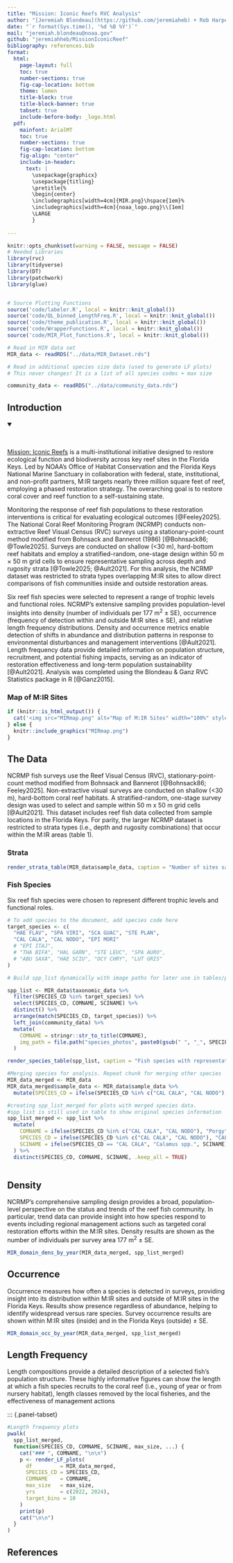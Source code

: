 ```yaml
---
title: "Mission: Iconic Reefs RVC Analysis"
author: "[Jeremiah Blondeau](https://github.com/jeremiaheb) + Rob Harper"
date: "`r format(Sys.time(), '%d %B %Y')`"
mail: "jeremiah.blondeau@noaa.gov"
github: "jeremiahheb/MissionIconicReef"
bibliography: references.bib
format: 
  html:
    page-layout: full
    toc: true
    number-sections: true
    fig-cap-location: bottom
    theme: lumen
    title-block: true
    title-block-banner: true
    tabset: true
    include-before-body: _logo.html 
  pdf:
    mainfont: ArialMT
    toc: true
    number-sections: true
    fig-cap-location: bottom
    fig-align: "center"
    include-in-header:
      text: |
        \usepackage{graphicx}
        \usepackage{titling}
        \pretitle{%
        \begin{center}
        \includegraphics[width=4cm]{MIR.png}\hspace{1em}%
        \includegraphics[width=4cm]{noaa_logo.png}\\[1em]
        \LARGE
        }
      
---
```

<!-- html-only -->

```{=html}
<style>
  nav#TOC {
    font-size: 0.85em;
  }
</style>

```



```r
knitr::opts_chunk$set(warning = FALSE, message = FALSE)
# Needed Libraries
library(rvc)
library(tidyverse)
library(DT)
library(patchwork)
library(glue)


# Source Plotting Functions
source('code/labeler.R', local = knitr::knit_global())
source('code/QL_binned_LengthFreq.R', local = knitr::knit_global())
source('code/theme_publication.R', local = knitr::knit_global())
source('code/WrapperFunctions.R', local = knitr::knit_global())
source('code/MIR_Plot_functions.R', local = knitr::knit_global())

# Read in MIR data set
MIR_data <- readRDS("../data/MIR_Dataset.rds")

# Read in additional species size data (used to generate LF plots)
# This never changes! It is a list of all species codes + max size

community_data <- readRDS("../data/community_data.rds")


```

## Introduction

```{=html}
<script src="code/expand.js"></script>
```
<details class="expand" open>
<summary style="font-size:1.1em; font-weight:bold; cursor:pointer;">

</summary>
<br>

[Mission: Iconic Reefs](https://missioniconicreefs.org/) is a multi-institutional initiative designed to restore ecological function and biodiversity across key reef sites in the Florida Keys. Led by NOAA’s Office of Habitat Conservation and the Florida Keys National Marine Sanctuary in collaboration with federal, state, institutional, and non-profit partners, M:IR targets nearly three million square feet of reef, employing a phased restoration strategy. The overarching goal is to restore coral cover and reef function to a self-sustaining state.

Monitoring the response of reef fish populations to these restoration interventions is critical for evaluating ecological outcomes [@Feeley2025]. The National Coral Reef Monitoring Program (NCRMP) conducts non-extractive Reef Visual Census (RVC) surveys using a stationary-point-count method modified from Bohnsack and Bannerot (1986) [@Bohnsack86; @Towle2025]. Surveys are conducted on shallow (<30 m), hard-bottom reef habitats and employ a stratified-random, one-stage design within 50 m × 50 m grid cells to ensure representative sampling across depth and rugosity strata [@Towle2025; @Ault2021]. For this analysis, the NCRMP dataset was restricted to strata types overlapping M:IR sites to allow direct comparisons of fish communities inside and outside restoration areas.

Six reef fish species were selected to represent a range of trophic levels and functional roles. NCRMP’s extensive sampling provides population-level insights into density (number of individuals per 177 m$^{2}$ ± SE), occurrence (frequency of detection within and outside M:IR sites ± SE), and relative length frequency distributions. Density and occurrence metrics enable detection of shifts in abundance and distribution patterns in response to environmental disturbances and management interventions [@Ault2021]. Length frequency data provide detailed information on population structure, recruitment, and potential fishing impacts, serving as an indicator of restoration effectiveness and long-term population sustainability [@Ault2021].  Analysis was completed using the Blondeau & Ganz RVC Statistics package in R [@Ganz2015].


</details>
### Map of M:IR Sites
```r
if (knitr::is_html_output()) {
  cat('<img src="MIRmap.png" alt="Map of M:IR Sites" width="100%" style="margin-top: 1em;">')
} else {
  knitr::include_graphics("MIRmap.png")
}
```


\newpage

## The Data

NCRMP fish surveys use the Reef Visual Census (RVC), stationary-point-count method modified from Bohnsack and Bannerot [@Bohnsack86; Feeley2025]. Non-extractive visual surveys are conducted on shallow (\<30 m), hard-bottom coral reef habitats. A stratified-random, one-stage survey design was used to select and sample within 50 m x 50 m grid cells [@Ault2021]. This dataset includes reef fish data collected from sample locations in the Florida Keys. For parity, the larger NCRMP dataset is restricted to strata types (i.e., depth and rugosity combinations) that occur within the M:IR areas (table 1).

### Strata

```r
render_strata_table(MIR_data$sample_data, caption = "Number of sites sampled by year.")
```

\newpage

### Fish Species

Six reef fish species were chosen to represent different trophic levels and functional roles.

``` r
# To add species to the document, add species code here
target_species <- c(
  "HAE FLAV", "SPA VIRI", "SCA GUAC", "STE PLAN",
  "CAL CALA", "CAL NODO", "EPI MORI" 
  # "EPI ITAJ",
  # "THA BIFA", "HAL GARN", "STE LEUC", "SPA AURO",
  # "ABU SAXA", "HAE SCIU", "OCY CHRY", "LUT GRIS"
)

# Build spp_list dynamically with image paths for later use in tables/plots

spp_list <- MIR_data$taxonomic_data %>%
  filter(SPECIES_CD %in% target_species) %>%
  select(SPECIES_CD, COMNAME, SCINAME) %>%
  distinct() %>%
  arrange(match(SPECIES_CD, target_species)) %>%
  left_join(community_data) %>%
  mutate(
    COMNAME = stringr::str_to_title(COMNAME),
    img_path = file.path("species_photos", paste0(gsub(" ", "_", SPECIES_CD), ".png"))
  )

render_species_table(spp_list, caption = "Fish species with representative photos. For analysis, both porgy species were combined.")
```


```r
#Merging species for analysis. Repeat chunk for merging other species 
MIR_data_merged <- MIR_data
MIR_data_merged$sample_data <- MIR_data$sample_data %>%
  mutate(SPECIES_CD = ifelse(SPECIES_CD %in% c("CAL CALA", "CAL NODO"), "CAL CALA", SPECIES_CD))

#creating spp_list_merged for plots with merged species data. 
#spp_list is still used in table to show original species information
spp_list_merged <- spp_list %>%
  mutate(
    COMNAME = ifelse(SPECIES_CD %in% c("CAL CALA", "CAL NODO"), "Porgy", COMNAME),
    SPECIES_CD = ifelse(SPECIES_CD %in% c("CAL CALA", "CAL NODO"), "CAL CALA", SPECIES_CD),
    SCINAME = ifelse(SPECIES_CD == "CAL CALA", "Calamus spp.", SCINAME) 
  ) %>%
  distinct(SPECIES_CD, COMNAME, SCINAME, .keep_all = TRUE)
  
```

\newpage

## Density

NCRMP’s comprehensive sampling design provides a broad, population-level perspective on the status and trends of the reef fish community. In particular, trend data can provide insight into how species respond to events including regional management actions such as targeted coral restoration efforts within the M:IR sites. Density results are shown as the number of individuals per survey area 177 m$^{2}$ ± SE.

```r
MIR_domain_dens_by_year(MIR_data_merged, spp_list_merged)
```

\newpage

## Occurrence

Occurrence measures how often a species is detected in surveys, providing insight into its distribution within M:IR sites and outside of M:IR sites in the Florida Keys. Results show presence regardless of abundance, helping to identify widespread versus rare species. Survey occurrence results are shown within M:IR sites (inside) and in the Florida Keys (outside) ± SE.

```r
MIR_domain_occ_by_year(MIR_data_merged, spp_list_merged)
```

\newpage

## Length Frequency

Length compositions provide a detailed description of a selected fish’s population structure. These highly informative figures can show the length at which a fish species recruits to the coral reef (i.e., young of year or from nursery habitat), length classes removed by the local fisheries, and the effectiveness of management actions


::: {.panel-tabset}

```r
#Length frequency plots
pwalk(
  spp_list_merged,
  function(SPECIES_CD, COMNAME, SCINAME, max_size, ...) {
    cat("### ", COMNAME, "\n\n")
    p <- render_LF_plots(
      df         = MIR_data_merged,   
      SPECIES_CD = SPECIES_CD,
      COMNAME    = COMNAME,
      max_size   = max_size,
      yrs        = c(2022, 2024),
      target_bins = 10
    )
    print(p)
    cat("\n\n")
  }
)
```

\newpage
## References


